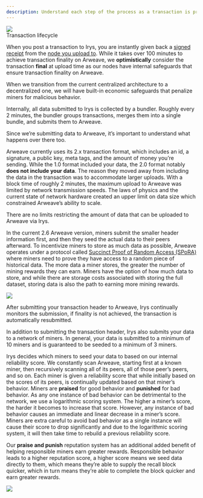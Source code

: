 ```yaml
---
description: Understand each step of the process as a transaction is processed by Irys.
---
```



<div className="flex flex-col mt-5">
	<div className="flex items-end">
		<img src="https://bundlr.network/new/assets/home/data-donuts.webp" className="w-[150px] " />
		<div className="ml-2">
			<Heading level={1}>Transaction lifecycle</Heading>
		</div>
	</div>
</div>

When you post a transaction to Irys, you are instantly given back a [signed receipt](/learn/receipts) from the [node you upload to](/overview/network). While it takes over 100 minutes to achieve transaction finality on Arweave, we **optimistically** consider the transaction **final** at upload time as our nodes have internal safeguards that ensure transaction finality on Arweave.

<Callout type="info" emoji="ℹ️">
	When we transition from the current centralized architecture to a decentralized one, we will have built-in economic
	safeguards that penalize miners for malicious behavior.
</Callout>

Internally, all data submitted to Irys is collected by a bundler. Roughly every 2 minutes, the bundler groups transactions, merges them into a single bundle, and submits them to Arweave.

Since we’re submitting data to Arweave, it’s important to understand what happens over there too.

Arweave currently uses its 2.x transaction format, which includes an id, a signature, a public key, meta tags, and the amount of money you’re sending. While the 1.0 format included your data, the 2.0 format notably **does not include your data**. The reason they moved away from including the data in the transaction was to accommodate larger uploads. With a block time of roughly 2 minutes, the maximum upload to Arweave was limited by network transmission speeds. The laws of physics and the current state of network hardware created an upper limit on data size which constrained Arweave’s ability to scale.

<Callout type="info" emoji="🚀">
	There are no limits restricting the amount of data that can be uploaded to Arweave via Irys.
</Callout>

In the current 2.6 Arweave version, miners submit the smaller header information first, and then they seed the actual data to their peers afterward. To incentivize miners to store as much data as possible, Arweave operates under a protocol called [Succinct Proof of Random Access (SPoRA)](https://www.youtube.com/watch?v=sIccEJTVHXg) where miners need to prove they have access to a random piece of historical data. The more data a miner stores, the greater the number of mining rewards they can earn. Miners have the option of how much data to store, and while there are storage costs associated with storing the full dataset, storing data is also the path to earning more mining rewards.

<img className="border border-[#FEF4EE] rounded mt-5 w-5/6" src="/img/learn/irys-uploading-to-arweave.png" />

After submitting your transaction header to Arweave, Irys continually monitors the submission, if finality is not achieved,
the transaction is automatically resubmitted.

In addition to submitting the transaction header, Irys also submits your data to a network of miners. In general, your data is submitted to a minimum of 10 miners and is guaranteed to be seeded to a minimum of 3 miners.

Irys decides which miners to seed your data to based on our internal reliability score. We constantly scan Arweave, starting first at a known miner, then recursively scanning all of its peers, all of those peer’s peers, and so on. Each miner is given a reliability score that while initially based on the scores of its peers, is continually updated based on that miner’s behavior. Miners are **praised** for good behavior and **punished** for bad behavior. As any one instance of bad behavior can be detrimental to the network, we use a logarithmic scoring system. The higher a miner’s score, the harder it becomes to increase that score. However, any instance of bad behavior causes an immediate and linear decrease in a miner’s score. Miners are extra careful to avoid bad behavior as a single instance will cause their score to drop significantly and due to the logarithmic scoring system, it will then take time to rebuild a previous reliability score.

Our **praise and punish** reputation system has an additional added benefit of helping responsible miners earn greater rewards. Responsible behavior leads to a higher reputation score, a higher score means we seed data directly to them, which means they’re able to supply the recall block quicker, which in turn means they’re able to complete the block quicker and earn greater rewards.

<img className="border border-[#FEF4EE] rounded mt-5 w-5/6" src="/img/learn/irys-praise-punish.png" />
